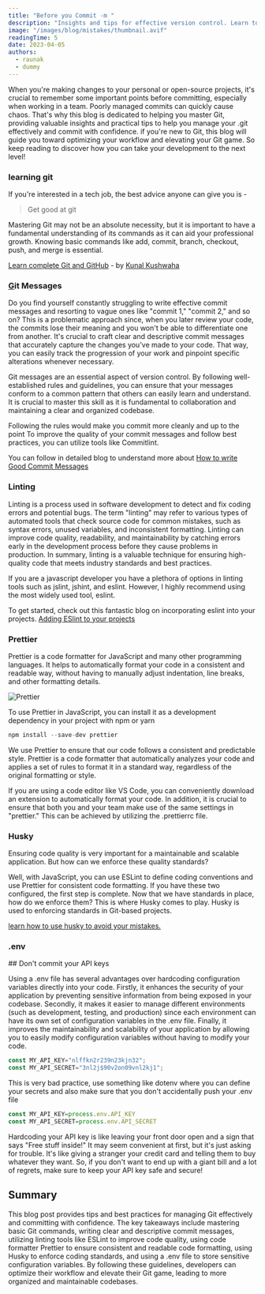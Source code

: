 ```yaml
---
title: "Before you Commit -m "
description: "Insights and tips for effective version control. Learn to manage commits, optimize workflows, and collaborate seamlessly."
image: "/images/blog/mistakes/thumbnail.avif"
readingTime: 5
date: 2023-04-05
authors:
  - raunak
  - dummy
---
```




When you're making changes to your personal or open-source projects, it's crucial to remember some important points before committing, especially when working in a team. Poorly managed commits can quickly cause chaos. That's why this blog is dedicated to helping you master Git, providing valuable insights and practical tips to help you manage your .git effectively and commit with confidence. if you're new to Git, this blog will guide you toward optimizing your workflow and elevating your Git game. So keep reading to discover how you can take your development to the next level!

### learning git

If you're interested in a tech job, the best advice anyone can give you is -

> Get good at git

Mastering Git may not be an absolute necessity, but it is important to have a fundamental understanding of its commands as it can aid your professional growth. Knowing basic commands like add, commit, branch, checkout, push, and merge is essential.

[Learn complete Git and GitHub](https://www.youtube.com/watch?v=apGV9Kg7ics) - by [Kunal Kushwaha](https://twitter.com/kunalstwt)

### [G](https://twitter.com/kunalstwt)it Messages

Do you find yourself constantly struggling to write effective commit messages and resorting to vague ones like "commit 1," "commit 2," and so on? This is a problematic approach since, when you later review your code, the commits lose their meaning and you won't be able to differentiate one from another. It's crucial to craft clear and descriptive commit messages that accurately capture the changes you've made to your code. That way, you can easily track the progression of your work and pinpoint specific alterations whenever necessary.

Git messages are an essential aspect of version control. By following well-established rules and guidelines, you can ensure that your messages conform to a common pattern that others can easily learn and understand. It is crucial to master this skill as it is fundamental to collaboration and maintaining a clear and organized codebase.

Following the rules would make you commit more cleanly and up to the point To improve the quality of your commit messages and follow best practices, you can utilize tools like Commitlint.

You can follow in detailed blog to understand more about [How to write Good Commit Messages](https://www.freecodecamp.org/news/how-to-use-commitlint-to-write-good-commit-messages/)

### Linting

Linting is a process used in software development to detect and fix coding errors and potential bugs. The term "linting" may refer to various types of automated tools that check source code for common mistakes, such as syntax errors, unused variables, and inconsistent formatting. Linting can improve code quality, readability, and maintainability by catching errors early in the development process before they cause problems in production. In summary, linting is a valuable technique for ensuring high-quality code that meets industry standards and best practices.

If you are a javascript developer you have a plethora of options in linting tools such as jslint, jshint, and eslint. However, I highly recommend using the most widely used tool, eslint.

To get started, check out this fantastic blog on incorporating eslint into your projects. [Adding ESlint to your projects](https://medium.com/dailyjs/adding-eslint-to-your-project-7bd4feca35a8)

### Prettier

Prettier is a code formatter for JavaScript and many other programming languages. It helps to automatically format your code in a consistent and readable way, without having to manually adjust indentation, line breaks, and other formatting details.

![Prettier](/images/blog/mistakes/prettier.gif)

To use Prettier in JavaScript, you can install it as a development dependency in your project with npm or yarn

```javascript
npm install --save-dev prettier
```

We use Prettier to ensure that our code follows a consistent and predictable style. Prettier is a code formatter that automatically analyzes your code and applies a set of rules to format it in a standard way, regardless of the original formatting or style.

If you are using a code editor like VS Code, you can conveniently download an extension to automatically format your code. In addition, it is crucial to ensure that both you and your team make use of the same settings in "prettier." This can be achieved by utilizing the .prettierrc file.

### Husky

Ensuring code quality is very important for a maintainable and scalable application. But how can we enforce these quality standards?

Well, with JavaScript, you can use ESLint to define coding conventions and use Prettier for consistent code formatting. If you have these two configured, the first step is complete. Now that we have standards in place, how do we enforce them? This is where Husky comes to play. Husky is used to enforcing standards in Git-based projects.

[learn how to use husky to avoid your mistakes.](https://www.freecodecamp.org/news/how-to-add-commit-hooks-to-git-with-husky-to-automate-code-tasks/)

### .env

\## Don't commit your API keys

Using a .env file has several advantages over hardcoding configuration variables directly into your code. Firstly, it enhances the security of your application by preventing sensitive information from being exposed in your codebase. Secondly, it makes it easier to manage different environments (such as development, testing, and production) since each environment can have its own set of configuration variables in the .env file. Finally, it improves the maintainability and scalability of your application by allowing you to easily modify configuration variables without having to modify your code.

```javascript
const MY_API_KEY="nlffkn2r239n23kjn32";
const MY_API_SECRET="3nl2j$90v2on09vnl2kj1";
```

This is very bad practice, use something like dotenv where you can define your secrets and also make sure that you don't accidentally push your .env file

```javascript
const MY_API_KEY=process.env.API_KEY
const MY_API_SECRET=process.env.API_SECRET
```

Hardcoding your API key is like leaving your front door open and a sign that says "Free stuff inside!" It may seem convenient at first, but it's just asking for trouble. It's like giving a stranger your credit card and telling them to buy whatever they want. So, if you don't want to end up with a giant bill and a lot of regrets, make sure to keep your API key safe and secure!

## Summary

This blog post provides tips and best practices for managing Git effectively and committing with confidence. The key takeaways include mastering basic Git commands, writing clear and descriptive commit messages, utilizing linting tools like ESLint to improve code quality, using code formatter Prettier to ensure consistent and readable code formatting, using Husky to enforce coding standards, and using a .env file to store sensitive configuration variables. By following these guidelines, developers can optimize their workflow and elevate their Git game, leading to more organized and maintainable codebases.